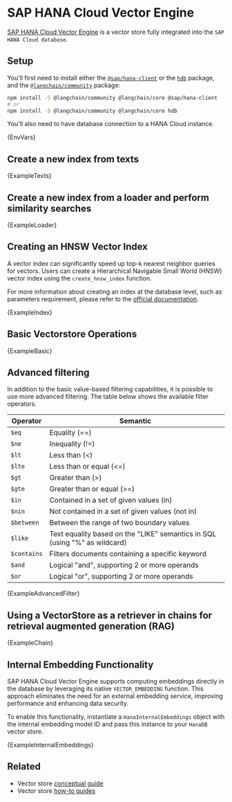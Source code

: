 # SAP HANA Cloud Vector Engine

[SAP HANA Cloud Vector Engine](https://www.sap.com/events/teched/news-guide/ai.html#article8) is a vector store fully integrated into the `SAP HANA Cloud database`.

## Setup

You'll first need to install either the [`@sap/hana-client`](https://www.npmjs.com/package/@sap/hana-client) or the [`hdb`](https://www.npmjs.com/package/hdb) package, and the [`@langchain/community`](https://www.npmjs.com/package/@langchain/community) package:


<IntegrationInstallTooltip></IntegrationInstallTooltip>

```bash npm2yarn
npm install -S @langchain/community @langchain/core @sap/hana-client
# or
npm install -S @langchain/community @langchain/core hdb
```

You'll also need to have database connection to a HANA Cloud instance.


<CodeBlock language="text">{EnvVars}</CodeBlock>

## Create a new index from texts


<CodeBlock language="typescript">{ExampleTexts}</CodeBlock>

## Create a new index from a loader and perform similarity searches


<CodeBlock language="typescript">{ExampleLoader}</CodeBlock>

## Creating an HNSW Vector Index

A vector index can significantly speed up top-k nearest neighbor queries for vectors. Users can create a Hierarchical Navigable Small World (HNSW) vector index using the `create_hnsw_index` function.

For more information about creating an index at the database level, such as parameters requirement, please refer to the [official documentation](https://help.sap.com/docs/hana-cloud-database/sap-hana-cloud-sap-hana-database-vector-engine-guide/create-vector-index-statement-data-definition).


<CodeBlock language="typescript">{ExampleIndex}</CodeBlock>

## Basic Vectorstore Operations


<CodeBlock language="typescript">{ExampleBasic}</CodeBlock>

## Advanced filtering


In addition to the basic value-based filtering capabilities, it is possible to use more advanced filtering. The table below shows the available filter operators.

| Operator    | Semantic                                                                   |
| ----------- | -------------------------------------------------------------------------- |
| `$eq`       | Equality (==)                                                              |
| `$ne`       | Inequality (!=)                                                            |
| `$lt`       | Less than (<)                                                              |
| `$lte`      | Less than or equal (<=)                                                    |
| `$gt`       | Greater than (>)                                                           |
| `$gte`      | Greater than or equal (>=)                                                 |
| `$in`       | Contained in a set of given values (in)                                    |
| `$nin`      | Not contained in a set of given values (not in)                            |
| `$between`  | Between the range of two boundary values                                   |
| `$like`     | Text equality based on the "LIKE" semantics in SQL (using "%" as wildcard) |
| `$contains` | Filters documents containing a specific keyword                            |
| `$and`      | Logical "and", supporting 2 or more operands                               |
| `$or`       | Logical "or", supporting 2 or more operands                                |


<CodeBlock language="typescript">{ExampleAdvancedFilter}</CodeBlock>

## Using a VectorStore as a retriever in chains for retrieval augmented generation (RAG)


<CodeBlock language="typescript">{ExampleChain}</CodeBlock>

## Internal Embedding Functionality

SAP HANA Cloud Vector Engine supports computing embeddings directly in the database by leveraging its native `VECTOR_EMBEDDING` function. This approach eliminates the need for an external embedding service, improving performance and enhancing data security.

To enable this functionality, instantiate a `HanaInternalEmbeddings` object with the internal embedding model ID and pass this instance to your `HanaDB` vector store.


<CodeBlock language="typescript">{ExampleInternalEmbeddings}</CodeBlock>

## Related

- Vector store [conceptual guide](/docs/concepts/#vectorstores)
- Vector store [how-to guides](/docs/how_to/#vectorstores)
